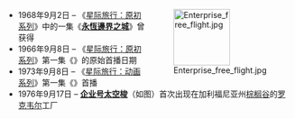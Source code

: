 <div style=float:right;margin-left:0.5em;>
[[Image:Enterprise_free_flight.jpg|100x100px]]
</div>
* 1968年9月2日 – 《[[星际旅行：原初系列|星际旅行：原初系列]]》中的一集《'''[[永恆邊界之城|永恆邊界之城]]'''》曾获得{{le|雨果奖最佳戏剧表现奖|Hugo Award for Best Dramatic Presentation}}
* 1966年9月8日 – 《[[星际旅行：原初系列|星际旅行：原初系列]]》第一集《'''{{le|The Man Trap|The Man Trap}}'''》的原始首播日期
* 1973年9月8日 – 《[[星际旅行：动画系列|星际旅行：动画系列]]》第一集《'''{{le|超越最远的星|Beyond the Farthest Star (Star Trek: The Animated Series)|超越最远的星}}'''》首播
* 1976年9月17日 – '''[[企業號太空梭|企业号太空梭]]'''（如图）首次出现在加利福尼亚州[[棕櫚谷_(加利福尼亞州)|棕榈谷]]的[[罗克韦尔|罗克韦尔]]工厂